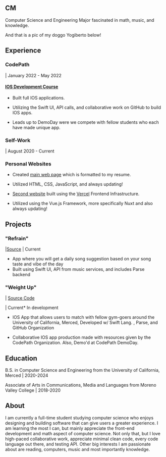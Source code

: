 ## CM

Computer Science and Engineering Major fascinated in math, music, and knowledge.

And that is a pic of my doggo Yogiberto below!

## Experience

### CodePath

| January 2022 - May 2022

#### [IOS Development Course](https://info.codepath.org/ios-mobile-development)

- Built full IOS applications.

- Utilizing the Swift UI, API calls, and collaborative work on GitHub to build IOS apps.

- Leads up to DemoDay were we compete with fellow students who each have made unique app.

### Self-Work

| August 2020 - Current

### Personal Websites

- Created [main web page](https://carlosmemije.github.io/carlosmemije/) which is formatted to my resume.

- Utilized HTML, CSS, JavaScript, and always updating!

- [Second website](https://carlosmemije-v2.vercel.app/) built using the [Vercel](https://vercel.com/home) Frontend Infrastructure.

- Utilized using the Vue.js Framework, more specifically Nuxt and also always updating!

## Projects

### "Refrain"

|[Source](https://github.com/carlosmemije/RefrainApp) | Current

- App where you will get a daily song suggestion based on your song taste and vibe of the day
- Built using Swift UI, API from music services, and includes Parse backend

### "Weight Up"

| [Source Code](https://github.com/CodePath-GroupProject/Codepath-Project/)

| Current\* In development

- IOS App that allows users to match with fellow gym-goers around the University of California, Merced, Developed w/ Swift Lang. , Parse, and GitHub Organization

- Collaborative IOS app production made with resources given by the CodePath Organization. Also, Demo'd at CodePath DemoDay.

## Education

B.S. in Computer Science and Engineering from the University of California, Merced | 2020-2024

Associate of Arts in Communications, Media and Languages from Moreno Valley College | 2018-2020

## About

I am currently a full-time student studying computer science who enjoys designing and building software that can give users a greater experience. I am learning the most I can, but mainly appreciate the front-end development and math aspect of computer science. Not only that, but I love high-paced collaborative work, appreciate minimal clean code, every code language out there, and testing API. Other big interests I am passionate about are reading, computers, music and most importantly knowledge.
